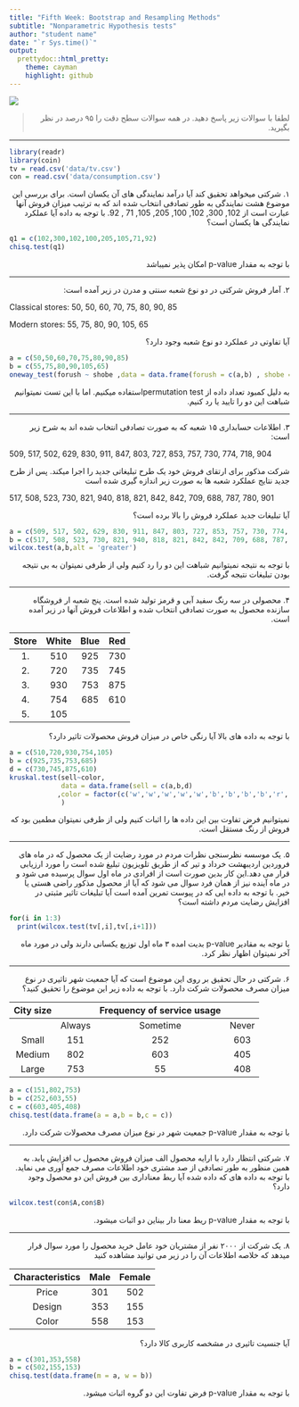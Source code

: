 ```yaml
---
title: "Fifth Week: Bootstrap and Resampling Methods"
subtitle: "Nonparametric Hypothesis tests"
author: "student name"
date: "`r Sys.time()`"
output:
  prettydoc::html_pretty:
    theme: cayman
    highlight: github
---
```


<div align="center">
<img  src="images/NonparametricStatistics_iStock.jpg"  align = 'center'>
</div>

> <p dir="RTL"> 
لطفا با سوالات زیر پاسخ دهید.
در همه سوالات سطح دقت را ۹۵ درصد در نظر بگیرید.
</p>

***
```r
library(readr)
library(coin)
tv = read.csv('data/tv.csv')
con = read.csv('data/consumption.csv')
```

<p dir="RTL">
۱. شرکتی میخواهد تحقیق کند آیا درآمد نمایندگی های آن یکسان است. برای بررسی این موضوع هشت نمایندگی
به طور تصادفی انتخاب شده اند که به ترتیب میزان فروش آنها عبارت است از 
102, 300, 102, 100, 205, 105, 71 , 92.
با توجه به داده آیا عملکرد نمایندگی ها یکسان است؟
</p>
```r
q1 = c(102,300,102,100,205,105,71,92)
chisq.test(q1)
```

<p dir="RTL">
با توجه به مقدار p-value امکان پذیر نمیباشد
</p>


***

<p dir="RTL">
۲. آمار فروش شرکتی در دو نوع شعبه سنتی و مدرن در زیر آمده است:
</p>

Classical stores: 50, 50, 60, 70, 75, 80, 90, 85

Modern stores: 55, 75, 80, 90, 105, 65

<p dir="RTL">
آیا تفاوتی در عملکرد دو نوع شعبه وجود دارد؟
</p>

```r
a = c(50,50,60,70,75,80,90,85)
b = c(55,75,80,90,105,65)
oneway_test(forush ~ shobe ,data = data.frame(forush = c(a,b) , shobe = factor(c('a','a','a','a','a','a','a','a','b','b','b','b','b','b'))))
```
<p dir="RTL">
به دلیل کمبود تعداد داده از permutation testاستفاده میکنیم.
اما با این تست نمیتوانیم شباهت این دو را تایید یا رد کنیم.
</p>
***

<p dir="RTL">
۳. اطلاعات حسابداری ۱۵ شعبه که به صورت تصادفی انتخاب شده اند به شرح زیر است:
</p>

509, 517, 502, 629, 830, 911, 847, 803, 727, 853, 757, 730, 774, 718, 904

<p dir="RTL">
شرکت مذکور برای ارتقای فروش خود یک طرح تبلیغاتی جدید را اجرا میکند. پس از طرح جدید نتایج عملکرد شعبه ها  به صورت زیر 
اندازه گیری شده است
</p>

517, 508, 523, 730, 821, 940, 818, 821, 842, 842, 709, 688, 787, 780, 901

<p dir="RTL">
آیا تبلیغات جدید عملکرد فروش را بالا برده است؟
</p>

```r
a = c(509, 517, 502, 629, 830, 911, 847, 803, 727, 853, 757, 730, 774, 718, 904)
b = c(517, 508, 523, 730, 821, 940, 818, 821, 842, 842, 709, 688, 787, 780, 901)
wilcox.test(a,b,alt = 'greater')
```
<p dir="RTL">
با توجه به نتیجه نمیتوانیم شباهت این دو را رد کنیم ولی از طرفی نمیتوان به بی نتیجه بودن تبلیغات نتیجه گرفت.
</p>
***

<p dir="RTL">
۴. محصولی در سه رنگ سفید آبی و قرمز تولید شده است.
پنج شعبه ار فروشگاه سازنده محصول به صورت تصادفی انتخاب شده و اطلاعات فروش آنها در زیر آمده است.
</p>

| Store | White | Blue | Red |
| :----: | :----: | :----: | :----: |
| 1. |	510 |	925 |	730 |
| 2. | 720 | 735 | 745 |
| 3. |	930 |	753 |	875 |
| 4. |	754 |	685 |	610 |
| 5. |	105	|  |  |

<p dir="RTL">
با توجه به داده های بالا آیا رنگی خاص در میزان فروش محصولات تاثیر دارد؟
</p>
```r
a = c(510,720,930,754,105)
b = c(925,735,753,685)
d = c(730,745,875,610)
kruskal.test(sell~color,
             data = data.frame(sell = c(a,b,d)
            ,color = factor(c('w','w','w','w','w','b','b','b','b','r','r','r','r')))
             )
```
<p dir="RTL">
نمیتوانیم فرض تفاوت بین این داده ها را اثبات کنیم ولی از طرفی نمیتوان مطمین بود که فروش از رنگ مستقل است.
</p>
***

<p dir="RTL">
۵. یک موسسه نظرسنجی نظرات مردم در مورد رضایت از یک محصول که در ماه های فروردین اردیبهشت خرداد و تیر که از طریق تلویزیون 
تبلیغ شده است را مورد ارزیابی قرار می دهد.این کار بدین صورت است از افرادی در ماه اول سوال پرسیده می شود و در ماه آینده نیز از همان فرد سوال می شود که آیا از محصول مذکور راضی هستی یا خیر.
با توجه به داده ایی که در پیوست تمرین آمده است آیا تبلیغات تاثیر مثبتی در افزایش رضایت مردم داشته است؟
</p>

```r
for(i in 1:3)
  print(wilcox.test(tv[,i],tv[,i+1]))
```

<p dir="RTL"> 
با توجه به مقادیر p-value بدیت امده ۳ ماه اول توزیع یکسانی دارند ولی در مورد ماه آخر نمیتوان اظهار نظر کرد.
</p>

***

<p dir="RTL"> 
۶. شرکتی در حال تحقیق بر روی این موضوع است که آیا جمعیت شهر تاثیری در نوع میزان مصرف محصولات شرکت دارد.
با توجه به داده زیر این موضوع را تحقیق کنید؟
</p>


| City size |	| Frequency of service usage | |
| :---: |  :---:  | :---: | :---: | 
| | Always	| Sometime | Never |
| Small	| 151	| 252	| 603 |
| Medium	| 802	| 603	| 405 |
| Large	| 753	| 55	| 408 |


```r
a = c(151,802,753)
b = c(252,603,55)
c = c(603,405,408)
chisq.test(data.frame(a = a,b = b,c = c))
```
<p dir="RTL"> 
با توجه به مقدار p-value جمعیت شهر در نوع میزان مصرف محصولات شرکت دارد.
</p>
***

<p dir="RTL"> 
۷. شرکتی انتظار دارد با ارایه محصول الف میزان فروش محصول ب افزایش یابد.
به همین منظور به طور تصادفی از صد مشتری خود اطلاعات مصرف جمع آوری می نماید.
با توجه به داده های که داده شده آیا ربط معناداری بین فروش این دو محصول وجود دارد؟
</p>
```r
wilcox.test(con$A,con$B)
```
<p dir="RTL"> 
با توجه به مقدار p-value ریط معنا دار بیناین دو اثبات میشود.
</p>
***

<p dir="RTL"> 
۸. یک شرکت از ۲۰۰۰ نفر از مشتریان خود عامل خرید محصول را مورد سوال قرار میدهد 
که خلاصه اطلاعات آن را در زیر می توانید مشاهده کنید
</p>

| Characteristics	| Male	| Female |
| :---: |  :---:  | :---: |
| Price	| 301	| 502 |
| Design	| 353	| 155 |
| Color	| 558	| 153 |

<p dir="RTL"> 
آیا جنسیت تاثیری در مشخصه کاربری کالا دارد؟
</p>

```r
a = c(301,353,558)
b = c(502,155,153)
chisq.test(data.frame(m = a, w = b))
```
<p dir="RTL"> 
با توجه به مقدار p-value فرض تفاوت این دو گروه اثبات میشود.
</p>


